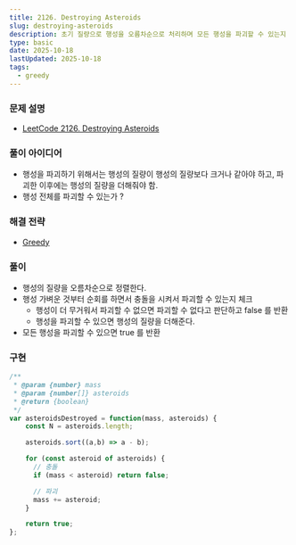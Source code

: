 ```yaml
---
title: 2126. Destroying Asteroids
slug: destroying-asteroids
description: 초기 질량으로 행성을 오름차순으로 처리하며 모든 행성을 파괴할 수 있는지 그리디하게 판별하는 방법
type: basic
date: 2025-10-18
lastUpdated: 2025-10-18
tags:
  - greedy
---
```



### 문제 설명 

* [LeetCode 2126. Destroying Asteroids](https://leetcode.com/problems/destroying-asteroids/)


### 풀이 아이디어

* 행성을 파괴하기 위해서는 행성의 질량이 행성의 질량보다 크거나 같아야 하고, 파괴한 이후에는 행성의 질량을 더해줘야 함.
* 행성 전체를 파괴할 수 있는가 ?

### 해결 전략

* [Greedy](../../frame/greedy/) 

### 풀이

* 행성의 질량을 오름차순으로 정렬한다.
* 행성 가벼운 것부터 순회를 하면서 충돌을 시켜서 파괴할 수 있는지 체크
    - 행성이 더 무거워서 파괴할 수 없으면 파괴할 수 없다고 판단하고 false 를 반환
    - 행성을 파괴할 수 있으면 행성의 질량을 더해준다.
* 모든 행성을 파괴할 수 있으면 true 를 반환

### 구현 

```typescript
/**
 * @param {number} mass
 * @param {number[]} asteroids
 * @return {boolean}
 */
var asteroidsDestroyed = function(mass, asteroids) {
    const N = asteroids.length;

    asteroids.sort((a,b) => a - b);

    for (const asteroid of asteroids) {
      // 충돌
      if (mass < asteroid) return false;

      // 파괴
      mass += asteroid;
    }

    return true;
};
```
